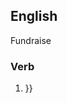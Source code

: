 ==English==
Fundraise
===Verb===
{{en-verb}}

# {{{1|{{The act of collecting money for a purpose of funding a specific cause(s) or goal(s) such as a charity, event, or organization}}}}}
#:''{{{2|Daniel's uncle volunteered to help fundraise for his nehphew's class trip to Chile.}}}''